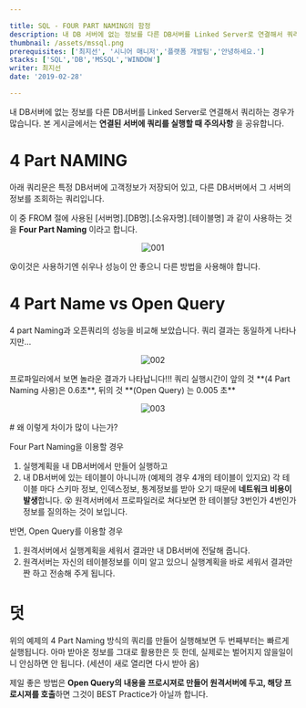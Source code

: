 ---

title: SQL - FOUR PART NAMING의 함정
description: 내 DB 서버에 없는 정보를 다른 DB서버를 Linked Server로 연결해서 쿼리하는 경우가 많습니다. 본 게시글에서는 연결된 서버에 쿼리를 실행할 때 주의 사항을 공유합니다
thumbnail: /assets/mssql.png
prerequisites: ['최지선', '시니어 매니저','플랫폼 개발팀','안녕하세요.']
stacks: ['SQL','DB','MSSQL','WINDOW']
writer: 최지선
date: '2019-02-28'

---


내 DB서버에 없는 정보를 다른 DB서버를 Linked Server로 연결해서 쿼리하는 경우가 많습니다. 
본 게시글에서는 **연결된 서버에 쿼리를 실행할 때 주의사항** 을 공유합니다.

# 4 Part NAMING

아래 쿼리문은 특정 DB서버에 고객정보가 저장되어 있고, 다른 DB서버에서 그 서버의 정보를 조회하는 쿼리입니다.

이 중 FROM 절에 사용된 [서버명].[DB명].[소유자명].[테이블명] 과 같이 사용하는 것을 **Four Part Naming** 이라고 합니다.
<p align="center">
<img src={`/20190228_JSC_SQL/001.png`} alt="001"/>
</p>
😵이것은 사용하기엔 쉬우나 성능이 안 좋으니 다른 방법을 사용해야 합니다.

# 4 Part Name vs Open Query

4 part Naming과 오픈쿼리의 성능을 비교해 보았습니다.
쿼리 결과는 동일하게 나타나지만…
<p align="center">
<img src={`/20190228_JSC_SQL/002.png`} alt="002"/>
</p>
프로파일러에서 보면 놀라운 결과가 나타납니다!!!
쿼리 실행시간이 앞의 것 **(4 Part Naming 사용)은 0.6초**, 뒤의 것 **(Open Query) 는 0.005 초**
<p align="center">
<img src={`/20190228_JSC_SQL/003.png`} alt="003"/>
</p>
# 왜 이렇게 차이가 많이 나는가?

Four Part Naming을 이용할 경우

1. 실행계획을 내 DB서버에서 만들어 실행하고
2. 내 DB서버에 있는 테이블이 아니니까 (예제의 경우 4개의 테이블이 있지요) 각 테이블 마다 스키마 정보, 인덱스정보, 통계정보를 받아 오기 때문에 **네트워크 비용이 발생**합니다. 😵 원격서버에서 프로파일러로 쳐다보면 한 테이블당 3번인가 4번인가 정보를 질의하는 것이 보입니다.

반면, Open Query를 이용할 경우

1. 원격서버에서 실행계획을 세워서 결과만 내 DB서버에 전달해 줍니다.
2. 원격서버는 자신의 테이블정보를 이미 알고 있으니 실행계획을 바로 세워서 결과만 짠 하고 전송해 주게 됩니다.

# 덧

위의 예제의 4 Part Naming 방식의 쿼리를 만들어 실행해보면 두 번째부터는 빠르게 실행됩니다. 아마 받아온 정보를 그대로 활용한은 듯 한데, 실제로는 벌어지지 않을일이니 안심하면 안 됩니다. (세션이 새로 열리면 다시 받아 옴)

제일 좋은 방법은 **Open Query의 내용을 프로시져로 만들어 원격서버에 두고, 해당 프로시져를 호출**하면 그것이 BEST Practice가 아닐까 합니다.